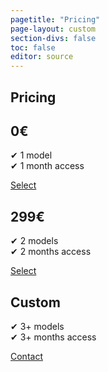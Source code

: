 ```yaml
---
pagetitle: "Pricing"
page-layout: custom
section-divs: false
toc: false
editor: source
---
```

::: {.black-banner}
# Pricing

::: {.pricing-grid}
::: {.pricing-card}
::: {.pricing-content}
## 0€

✔ 1 model  
✔ 1 month access
:::
[Select](https://forms.gle/zKjaeEzqoVu7a9vQ8){.btn-action-primary .btn-action .btn .btn-outline-dark .btn-lg role="button"}
:::

::: {.pricing-card}
::: {.pricing-content}
## 299€
✔ 2 models  
✔ 2 months access  
:::
[Select](https://forms.gle/zKjaeEzqoVu7a9vQ8){.btn-action-primary .btn-action .btn .btn-outline-dark .btn-lg role="button"}
:::

::: {.pricing-card .accented}
::: {.pricing-content}
## Custom
✔ 3+ models  
✔ 3+ months access
:::
[Contact](https://forms.gle/zKjaeEzqoVu7a9vQ8){.btn-action-primary .btn-action .btn .btn-dark .btn-lg role="button"}
:::

:::
:::